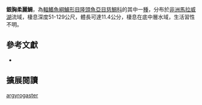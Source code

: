 {{Speciesbox
| name = 銀胸柔麗鯛
| status = NE
| status_system = IUCN3.1
| image = 
| image_width = 260px
| image_caption = 
| genus = Placidochromis
| species = argyrogaster
| authority = [[Hanssens|Hanssens]], 2004
| synonyms = 
}}
'''銀胸柔麗鯛'''，為[[輻鰭魚綱|輻鰭魚綱]][[鱸形目|鱸形目]][[隆頭魚亞目|隆頭魚亞目]][[慈鯛科|慈鯛科]]的其中一[[種|種]]，分布於[[非洲|非洲]][[馬拉威湖|馬拉威湖]]流域，棲息深度51-129公尺，體長可達11.4公分，棲息在底中層水域，生活習性不明。

== 參考文獻 ==
*{{FishBase_species|genus=Placidochromis|species=argyrogaster |year=2013|month=4}}

== 擴展閱讀 ==
{{refbegin}}
{{wikispecies-inline|Placidochromis argyrogaster |銀胸柔麗鯛}}
{{refend}}
{{Taxonbar|from=Q6416418}}

[[Category:柔麗鯛屬|argyrogaster]]


{{鱸形目小作品}}